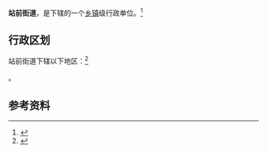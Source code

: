 {{中国乡级行政区|21/02/13/008/000}}

'''站前街道'''，是{{PRC admin/fullname|21/02/13/008/000|3}}下辖的一个[[乡镇|乡镇]]级行政单位。<ref>{{PRC admin/ref sgc|{{PRC admin/parent|21/02/13/008/000}}}}</ref>

== 行政区划 ==

站前街道下辖以下地区：<ref>{{PRC admin/ref sgc|21/02/13/008/000}}</ref>

{{PRC admin/children|21/02/13/008/000}}。

== 参考资料 ==

{{reflist}}

{{行政区划小作品}}
{{PRC admin/navcat|21/02/13/008/000}}
